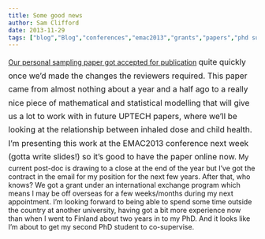 ```yaml
---
title: Some good news
author: Sam Clifford
date: 2013-11-29
tags: ["blog","Blog","conferences","emac2013","grants","papers","phd supervision","qut","science","statistics"]
---
```


[Our personal sampling paper got accepted for publication](http://pubs.acs.org/doi/abs/10.1021/es403721w) <span style="line-height:1.714285714;font-size:1rem;">quite quickly once we'd made the changes the reviewers required. This paper came from almost nothing about a year and a half ago to a really nice piece of mathematical and statistical modelling that will give us a lot to work with in future UPTECH papers, where we'll be looking at the relationship between inhaled dose and child health. I'm presenting this work at the EMAC2013 conference next week (gotta write slides!) so it's good to have the paper online now.</span> My current post-doc is drawing to a close at the end of the year but I've got the contract in the email for my position for the next few years. After that, who knows? We got a grant under an international exchange program which means I may be off overseas for a few weeks/months during my next appointment. I'm looking forward to being able to spend some time outside the country at another university, having got a bit more experience now than when I went to Finland about two years in to my PhD. And it looks like I'm about to get my second PhD student to co-supervise.